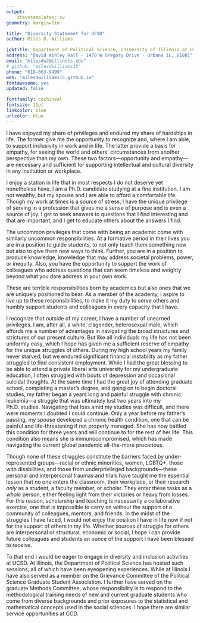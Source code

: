 ```yaml
---
output: 
    stevetemplates::cv
geometry: margin=1in

title: "Diversity Statement for UCSD"
author: Miles D. Williams

jobtitle: Department of Political Science, University of Illinois at Urbana-Champaign
address: "David Kinley Hall · 1470 W Gregory Drive · Urbana IL, 61801"
email: "milesdw2@illinois.edu"
# github: "milesdwilliams15"
phone: "618-663-9499"
web: "milesdwilliams15.github.io"
fontawesome: yes
updated: false

fontfamily: cochineal
fontsize: 11pt
linkcolor: blue
urlcolor: blue
---
```


\vspace*{10mm}
I have enjoyed my share of privileges and endured my share of hardships in life. The former give me the opportunity to recognize and, where I am able, to support inclusivity in work and in life. The latter provide a basis for empathy, for seeing the world and others' circumstances from another perspective than my own. These two factors---opportunity and empathy---are necessary and sufficient for supporting intellectual and cultural diversity in any institution or workplace.

I enjoy a station in life that in most respects I do not deserve yet nonetheless have. I am a Ph.D. candidate studying at a fine institution. I am not wealthy, but my spouse and I are able to afford a comfortable life. Though my work at times is a source of stress, I have the unique privilege of serving in a profession that gives me a sense of purpose and is even a source of joy. I get to seek answers to questions that I find interesting and that are important, and I get to educate others about the answers I find.

The uncommon privileges that come with being an academic come with similarly uncommon responsibilities. At a formative period in their lives you are in a position to guide students, to not only teach them something new but also to give them new ways to think. Further, you are in a position to produce knowledge, knowledge that may address societal problems, power, or inequity. Also, you have the opportunity to support the work of colleagues who address questions that can seem timeless and weighty beyond what you dare address in your own work.

These are terrible responsibilities born by academics but also ones that we are uniquely positioned to bear. As a member of the academy, I aspire to live up to these responsibilities, to make it my duty to serve others and humbly support students and colleagues in every capacity that I have.

I recognize that outside of my career, I have a number of unearned privileges. I am, after all, a white, cisgender, heterosexual male, which affords me a number of advantages in navigating the broad structures and strictures of our present culture. But like all individuals my life has not been uniformly easy, which I hope has given me a sufficient reserve of empathy for the unique struggles of others. During my high school years my family never starved, but we endured significant financial instability as my father struggled to find consistent employment. While I had the great blessing to be able to attend a private liberal arts university for my undergraduate education, I often struggled with bouts of depression and occasional suicidal thoughts. At the same time I had the great joy of attending graduate school, completing a master's degree, and going on to begin doctoral studies, my father began a years long and painful struggle with chronic leukemia---a struggle that was ultimately lost two years into my Ph.D. studies. Navigating that loss amid my studies was difficult, and there were moments I doubted I could continue. Only a year before my father's passing, my spouse developed a chronic health condition, one that can be painful and life-threatening if not properly managed. She has now battled this condition for three years and will continue to for the rest of her life. This condition also means she is immunocompromised, which has made navigating the current global pandemic all-the-more precarious.

Though none of these struggles constitute the barriers faced by under-represented groups---racial or ethnic minorities, women, LGBTQ+, those with disabilities, and those from underprivileged backgrounds---these personal and interpersonal traumas and trials have taught me the essential lesson that no one enters the classroom, their workplace, or their research *only* as a student, a faculty member, or scholar. They enter these tasks as a *whole* person, either feeling light from their victories or heavy from losses. For this reason, scholarship and teaching is necessarily a collaborative exercise, one that is impossible to carry on without the support of a community of colleagues, mentors, and friends. In the midst of the struggles I have faced, I would not enjoy the position I have in life now if not for the support of others in my life. Whether sources of struggle for others are interpersonal or structural, economic or social, I hope I can provide future colleagues and students an ounce of the support I have been blessed to receive.

To that end I would be eager to engage in diversity and inclusion activities at UCSD. At Illinois, the Department of Political Science has hosted such sessions, all of which have been eyeopening experiences. While at Illinois I have also served as a member on the Grievance Committee of the Political Science Graduate Student Association. I further have served on the graduate Methods Committee, whose responsibility is to respond to the methodological training needs of new and current graduate students who come from diverse backgrounds and prior exposures to the statistical and mathematical concepts used in the social sciences. I hope there are similar service opportunities at CCD.



